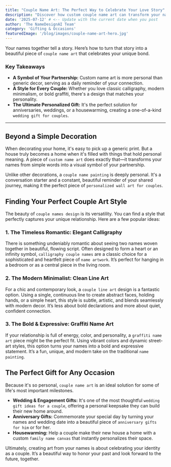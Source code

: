 ```yaml
---
title: "Couple Name Art: The Perfect Way to Celebrate Your Love Story"
description: "Discover how custom couple name art can transform your names into a beautiful keepsake. Explore ideas from elegant calligraphy to modern line art for your home."
date: '2025-07-12' # <-- Update with the current date when you post
author: 'The NameDesignAI Team'
category: 'Gifting & Occasions'
featuredImage: '/blog/images/couple-name-art-hero.jpg'
---
```


Your names together tell a story. Here’s how to turn that story into a beautiful piece of `couple name art` that celebrates your unique bond.

### Key Takeaways
*   **A Symbol of Your Partnership:** Custom name art is more personal than generic decor, serving as a daily reminder of your connection.
*   **A Style for Every Couple:** Whether you love classic calligraphy, modern minimalism, or bold graffiti, there's a design that matches your personality.
*   **The Ultimate Personalized Gift:** It's the perfect solution for anniversaries, weddings, or a housewarming, creating a one-of-a-kind `wedding gift for couples`.

---

## Beyond a Simple Decoration

When decorating your home, it's easy to pick up a generic print. But a house truly becomes a home when it's filled with things that hold personal meaning. A piece of `custom name art` does exactly that—it transforms your names from simple words into a visual symbol of your partnership.

Unlike other decorations, a `couple name painting` is deeply personal. It's a conversation starter and a constant, beautiful reminder of your shared journey, making it the perfect piece of `personalized wall art for couples`.

## Finding Your Perfect Couple Art Style

The beauty of `couple names design` is its versatility. You can find a style that perfectly captures your unique relationship. Here are a few popular ideas:

### 1. The Timeless Romantic: Elegant Calligraphy
There is something undeniably romantic about seeing two names woven together in beautiful, flowing script. Often designed to form a heart or an infinity symbol, `calligraphy couple names` are a classic choice for a sophisticated and heartfelt piece of `name artwork`. It’s perfect for hanging in a bedroom or as a central piece in the living room.

### 2. The Modern Minimalist: Clean Line Art
For a chic and contemporary look, a `couple line art` design is a fantastic option. Using a single, continuous line to create abstract faces, holding hands, or a simple heart, this style is subtle, artistic, and blends seamlessly with modern decor. It’s less about bold declarations and more about quiet, confident connection.

### 3. The Bold & Expressive: Graffiti Name Art
If your relationship is full of energy, color, and personality, a `graffiti name art` piece might be the perfect fit. Using vibrant colors and dynamic street-art styles, this option turns your names into a bold and expressive statement. It’s a fun, unique, and modern take on the traditional `name painting`.

<CTA
  title="Design Your Own Couple Name Art"
  description="Ready to see your names transformed into art? Our AI tool makes it easy to create a custom piece that perfectly represents your love story."
  href="/couples-art"
  buttonText="Explore Couple Art Styles →"
/>

## The Perfect Gift for Any Occasion

Because it's so personal, `couple name art` is an ideal solution for some of life's most important milestones.

*   **Wedding & Engagement Gifts:** It's one of the most thoughtful `wedding gift ideas for a couple`, offering a personal keepsake they can build their new home around.
*   **Anniversary Gifts:** Commemorate your special day by turning your names and wedding date into a beautiful piece of `anniversary gifts for him` or for her.
*   **Housewarming:** Help a couple make their new house a home with a custom `family name canvas` that instantly personalizes their space.

Ultimately, creating art from your names is about celebrating your identity as a couple. It’s a beautiful way to honor your past and look forward to the future, together.